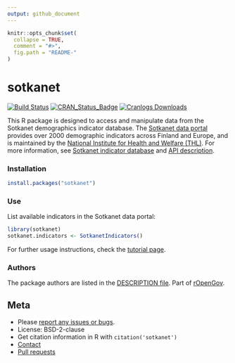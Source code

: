 ```yaml
---
output: github_document
---
```


<!-- README.md is generated from README.Rmd. Please edit that file -->

```r
knitr::opts_chunk$set(
  collapse = TRUE,
  comment = "#>",
  fig.path = "README-"
)
```

sotkanet
=====

[![Build Status](https://api.travis-ci.org/rOpenGov/sotkanet.png)](https://travis-ci.org/rOpenGov/sotkanet)
[![CRAN_Status_Badge](http://www.r-pkg.org/badges/version/sotkanet)](http://cran.r-project.org/package=sotkanet)
[![Cranlogs Downloads](http://cranlogs.r-pkg.org/badges/grand-total/sotkanet)](http://cran.r-project.org/package=sotkanet)
<!--[![Stories in Ready](https://badge.waffle.io/ropengov/sotkanet.png?label=Ready)](http://waffle.io/ropengov/sotkanet)-->
<!--[SNM](http://scisoft-net-map.isri.cmu.edu/application/sotkanet)-->


This R package is designed to access and manipulate data from the
Sotkanet demographics indicator database. The [Sotkanet data
portal](http://uusi.sotkanet.fi/portal/page/portal/etusivu/hakusivu)
provides over 2000 demographic indicators across Finland and Europe,
and is maintained by the [National Institute for Health and Welfare
(THL)](http://www.thl.fi). For more information, see [Sotkanet
indicator
database](http://uusi.sotkanet.fi/portal/page/portal/etusivu/tietoa_palvelusta)
and [API
description](http://uusi.sotkanet.fi/portal/pls/portal/!PORTAL.wwpob_page.show?_docname=22001.PDF).


### Installation

```r
install.packages("sotkanet")
```


### Use

List available indicators in the Sotkanet data portal:

```r
library(sotkanet) 
sotkanet.indicators <- SotkanetIndicators()
```

For further usage instructions, check the [tutorial page](https://github.com/rOpenGov/sotkanet/blob/master/vignettes/tutorial.md). 


### Authors

The package authors are listed in the [DESCRIPTION file](DESCRIPTION). Part of [rOpenGov](http://ropengov.github.io/). 


## Meta

* Please [report any issues or bugs](https://github.com/ropengov/sotkanet/issues).
* License: BSD-2-clause
* Get citation information in R with `citation('sotkanet')`
* [Contact](http://ropengov.github.io/contribute/)
* [Pull requests](https://github.com/ropengov/sotkanet/)